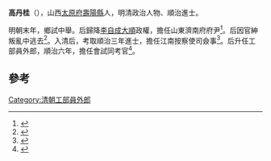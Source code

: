'''高丹桂'''（{{bd|？||？}}），山西[[太原府|太原府]][[壽陽縣|壽陽縣]]人，明清政治人物、順治進士。

明朝末年，鄉試中舉。后歸降[[李自成|李自成]][[大順_(政權)|大順]]政權，擔任山東濟南府府尹<ref>{{cite book|author1=钱〓|title=甲申传信录|date=2002年9月|publisher=北京：北京古籍出版社|isbn=7-5300-0225-2|pages=100|accessdate=2016-03-23}}</ref>。后因官紳叛亂中逃去<ref>{{cite book|author1=贵州省安龙县史志办公室|title=南明史料集 中|date=2010年12月|publisher=贵阳：贵州人民出版社|isbn=7-221-09250-8|pages=337|accessdate=2016-03-23}}</ref>。入清后，考取順治三年進士，擔任江南按察使司僉事<ref>{{cite book|author1=[[顾诚|顾诚]]|title=明末农民战争史|date=2012年1月|publisher=北京：光明日报出版社|isbn=978-7-5112-1725-7|pages=348|accessdate=2016-03-23}}</ref>。后升任工部員外郎，順治六年，擔任會試同考官<ref>{{cite book|author1=徐大纲|title=熊伯龙家世及行年考略|date=2012年12月|publisher=武汉：湖北人民出版社|isbn=978-7-216-07403-2|pages=66|accessdate=2016-03-23}}</ref>。

==參考==
{{reflist}}
{{順治三年丙戌科殿試金榜}}

[[Category:清朝工部員外郎|Category:清朝工部員外郎]]